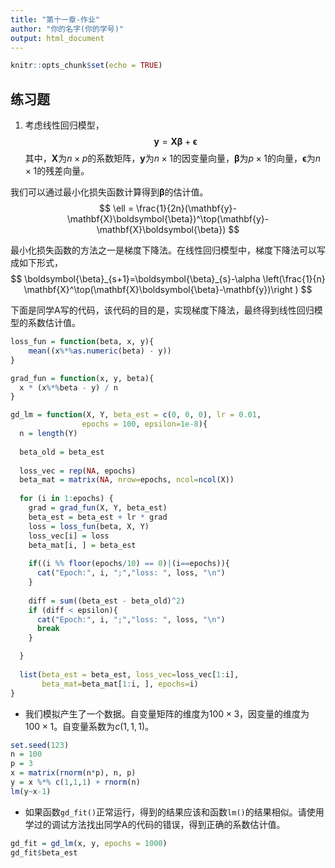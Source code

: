 ---
title: "第十一章-作业"
author: "你的名字(你的学号)"
output: html_document
---

```{r setup, include=FALSE}
knitr::opts_chunk$set(echo = TRUE)
```

## 练习题

1. 考虑线性回归模型，
$$
\mathbf{y}=\mathbf{X}\boldsymbol{\beta}+\boldsymbol{\epsilon}
$$
其中，$\mathbf{X}$为$n\times p$的系数矩阵，$\mathbf{y}$为$n\times 1$的因变量向量，$\boldsymbol{\beta}$为$p\times 1$的向量，$\boldsymbol{\epsilon}$为$n\times 1$的残差向量。

我们可以通过最小化损失函数计算得到$\boldsymbol{\beta}$的估计值。
$$
\ell = \frac{1}{2n}(\mathbf{y}-\mathbf{X}\boldsymbol{\beta})^\top(\mathbf{y}-\mathbf{X}\boldsymbol{\beta})
$$

最小化损失函数的方法之一是梯度下降法。在线性回归模型中，梯度下降法可以写成如下形式，
$$
\boldsymbol{\beta}_{s+1}=\boldsymbol{\beta}_{s}-\alpha \left(\frac{1}{n} \mathbf{X}^\top(\mathbf{X}\boldsymbol{\beta}-\mathbf{y})\right )
$$

下面是同学A写的代码，该代码的目的是，实现梯度下降法，最终得到线性回归模型的系数估计值。

```{r}
loss_fun = function(beta, x, y){
    mean((x%*%as.numeric(beta) - y))
}

grad_fun = function(x, y, beta){
  x * (x%*%beta - y) / n
}
```


```{r}
gd_lm = function(X, Y, beta_est = c(0, 0, 0), lr = 0.01,
                epochs = 100, epsilon=1e-8){
  n = length(Y)
  
  beta_old = beta_est
  
  loss_vec = rep(NA, epochs)
  beta_mat = matrix(NA, nrow=epochs, ncol=ncol(X))
  
  for (i in 1:epochs) {
    grad = grad_fun(X, Y, beta_est)
    beta_est = beta_est + lr * grad
    loss = loss_fun(beta, X, Y)
    loss_vec[i] = loss
    beta_mat[i, ] = beta_est
    
    if((i %% floor(epochs/10) == 0)|(i==epochs)){
      cat("Epoch:", i, ";","loss: ", loss, "\n")
    }
    
    diff = sum((beta_est - beta_old)^2)  
    if (diff < epsilon){
      cat("Epoch:", i, ";","loss: ", loss, "\n")
      break
    }

  }
  
  list(beta_est = beta_est, loss_vec=loss_vec[1:i], 
       beta_mat=beta_mat[1:i, ], epochs=i)
}
```

- 我们模拟产生了一个数据。自变量矩阵的维度为$100 \times 3$，因变量的维度为$100 \times 1$。自变量系数为$c(1,1,1)$。
```{r}
set.seed(123)
n = 100
p = 3
x = matrix(rnorm(n*p), n, p)
y = x %*% c(1,1,1) + rnorm(n)
lm(y~x-1)
```

- 如果函数`gd_fit()`正常运行，得到的结果应该和函数`lm()`的结果相似。请使用学过的调试方法找出同学A的代码的错误，得到正确的系数估计值。

```{r error=T}
gd_fit = gd_lm(x, y, epochs = 1000)
gd_fit$beta_est
```